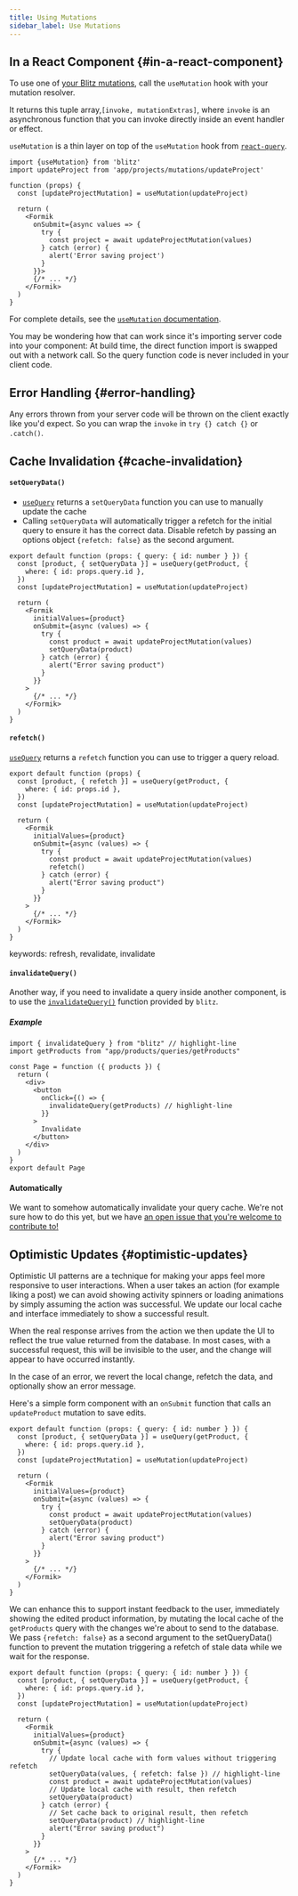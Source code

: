 ```yaml
---
title: Using Mutations
sidebar_label: Use Mutations
---
```


## In a React Component {#in-a-react-component}

To use one of [your Blitz mutations](./mutation-resolvers), call the
`useMutation` hook with your mutation resolver.

It returns this tuple array,`[invoke, mutationExtras]`, where `invoke` is
an asynchronous function that you can invoke directly inside an event
handler or effect.

`useMutation` is a thin layer on top of the `useMutation` hook from
[`react-query`](https://github.com/tannerlinsley/react-query).

```tsx
import {useMutation} from 'blitz'
import updateProject from 'app/projects/mutations/updateProject'

function (props) {
  const [updateProjectMutation] = useMutation(updateProject)

  return (
    <Formik
      onSubmit={async values => {
        try {
          const project = await updateProjectMutation(values)
        } catch (error) {
          alert('Error saving project')
        }
      }}>
      {/* ... */}
    </Formik>
  )
}
```

For complete details, see the
[`useMutation` documentation](./use-mutation).

<Card type="info" title="🤔">

You may be wondering how that can work since it's importing server code
into your component: At build time, the direct function import is swapped
out with a network call. So the query function code is never included in
your client code.

</Card>

## Error Handling {#error-handling}

Any errors thrown from your server code will be thrown on the client
exactly like you'd expect. So you can wrap the `invoke` in
`try {} catch {}` or `.catch()`.

## Cache Invalidation {#cache-invalidation}

#### `setQueryData()`

- [`useQuery`](./use-query) returns a `setQueryData` function you can use
  to manually update the cache
- Calling `setQueryData` will automatically trigger a refetch for the
  initial query to ensure it has the correct data. Disable refetch by
  passing an options object `{refetch: false}` as the second argument.

```tsx
export default function (props: { query: { id: number } }) {
  const [product, { setQueryData }] = useQuery(getProduct, {
    where: { id: props.query.id },
  })
  const [updateProjectMutation] = useMutation(updateProject)

  return (
    <Formik
      initialValues={product}
      onSubmit={async (values) => {
        try {
          const product = await updateProjectMutation(values)
          setQueryData(product)
        } catch (error) {
          alert("Error saving product")
        }
      }}
    >
      {/* ... */}
    </Formik>
  )
}
```

#### `refetch()`

[`useQuery`](./use-query) returns a `refetch` function you can use to
trigger a query reload.

```tsx
export default function (props) {
  const [product, { refetch }] = useQuery(getProduct, {
    where: { id: props.id },
  })
  const [updateProjectMutation] = useMutation(updateProject)

  return (
    <Formik
      initialValues={product}
      onSubmit={async (values) => {
        try {
          const product = await updateProjectMutation(values)
          refetch()
        } catch (error) {
          alert("Error saving product")
        }
      }}
    >
      {/* ... */}
    </Formik>
  )
}
```

keywords: refresh, revalidate, invalidate

#### `invalidateQuery()`

Another way, if you need to invalidate a query inside another component,
is to use the [`invalidateQuery()`](./resolver-utilities#invalidateQuery)
function provided by `blitz`.

##### Example

```tsx
import { invalidateQuery } from "blitz" // highlight-line
import getProducts from "app/products/queries/getProducts"

const Page = function ({ products }) {
  return (
    <div>
      <button
        onClick={() => {
          invalidateQuery(getProducts) // highlight-line
        }}
      >
        Invalidate
      </button>
    </div>
  )
}
export default Page
```

#### Automatically

We want to somehow automatically invalidate your query cache. We're not
sure how to do this yet, but we have
[an open issue that you're welcome to contribute to!](https://github.com/blitz-js/blitz/issues/586)

## Optimistic Updates {#optimistic-updates}

Optimistic UI patterns are a technique for making your apps feel more
responsive to user interactions. When a user takes an action (for example
liking a post) we can avoid showing activity spinners or loading
animations by simply assuming the action was successful. We update our
local cache and interface immediately to show a successful result.

When the real response arrives from the action we then update the UI to
reflect the true value returned from the database. In most cases, with a
successful request, this will be invisible to the user, and the change
will appear to have occurred instantly.

In the case of an error, we revert the local change, refetch the data, and
optionally show an error message.

Here's a simple form component with an `onSubmit` function that calls an
`updateProduct` mutation to save edits.

```tsx
export default function (props: { query: { id: number } }) {
  const [product, { setQueryData }] = useQuery(getProduct, {
    where: { id: props.query.id },
  })
  const [updateProjectMutation] = useMutation(updateProject)

  return (
    <Formik
      initialValues={product}
      onSubmit={async (values) => {
        try {
          const product = await updateProjectMutation(values)
          setQueryData(product)
        } catch (error) {
          alert("Error saving product")
        }
      }}
    >
      {/* ... */}
    </Formik>
  )
}
```

We can enhance this to support instant feedback to the user, immediately
showing the edited product information, by mutating the local cache of the
`getProducts` query with the changes we're about to send to the database.
We pass `{refetch: false}` as a second argument to the setQueryData()
function to prevent the mutation triggering a refetch of stale data while
we wait for the response.

```tsx
export default function (props: { query: { id: number } }) {
  const [product, { setQueryData }] = useQuery(getProduct, {
    where: { id: props.query.id },
  })
  const [updateProjectMutation] = useMutation(updateProject)

  return (
    <Formik
      initialValues={product}
      onSubmit={async (values) => {
        try {
          // Update local cache with form values without triggering refetch
          setQueryData(values, { refetch: false }) // highlight-line
          const product = await updateProjectMutation(values)
          // Update local cache with result, then refetch
          setQueryData(product)
        } catch (error) {
          // Set cache back to original result, then refetch
          setQueryData(product) // highlight-line
          alert("Error saving product")
        }
      }}
    >
      {/* ... */}
    </Formik>
  )
}
```
